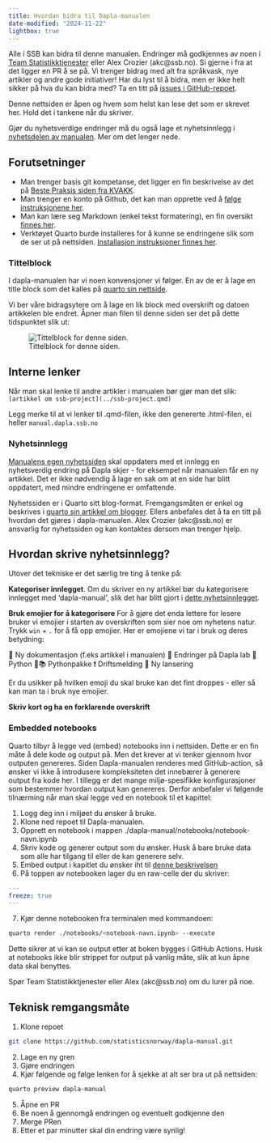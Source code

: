 ```yaml
---
title: Hvordan bidra til Dapla-manualen
date-modified: "2024-11-22"
lightbox: true
---
```


Alle i SSB kan bidra til denne manualen. Endringer må godkjennes av noen i [Team Statistikktjenester](https://github.com/orgs/statisticsnorway/teams/dapla-stat-developers) eller Alex Crozier (akc@ssb.no). Si gjerne i fra at det ligger en PR å se på.
Vi trenger bidrag med alt fra språkvask, nye artikler og andre gode initiativer!
Har du lyst til å bidra, men er ikke helt sikker på hva du kan bidra med? Ta en titt på [issues i GitHub-repoet](https://github.com/statisticsnorway/dapla-manual/issues).

::: {.callout-warning}
Denne nettsiden er åpen og hvem som helst kan lese det som er skrevet her. Hold det i tankene når du skriver.
:::

Gjør du nyhetsverdige endringer må du også lage et nyhetsinnlegg i [nyhetsdelen av manualen](manual.dapla.ssb.no/news). Mer om det lenger nede.

## Forutsetninger {.unnumbered}

- Man trenger basis git kompetanse, det ligger en fin beskrivelse av det på [Beste Praksis siden fra KVAKK](https://statistics-norway.atlassian.net/l/cp/6H4MD86J).
- Man trenger en konto på Github, det kan man opprette ved å [følge instruksjonene her](../git-og-github.qmd#opprett-github-bruker).
- Man kan lære seg Markdown (enkel tekst formatering), en fin oversikt [finnes her](http://mdcheatsheet.com/).
- Verktøyet Quarto burde installeres for å kunne se endringene slik som de ser ut på nettsiden. [Installasjon instruksjoner finnes her](https://quarto.org/docs/get-started/index.html).

### Tittelblock

I dapla-manualen har vi noen konvensjoner vi følger.
En av de er å lage en title block som det kalles på [quarto sin nettside](https://quarto.org/docs/authoring/title-blocks.html).

Vi ber våre bidragsytere om å lage en lik block med overskrift og datoen artikkelen ble endret. Åpner man filen til denne siden ser det på dette tidspunktet slik ut:

![Tittelblock for denne siden.](../../images/title-block.png){fig-alt="Skjermbilde av tittelblock." #fig-tittelblock}

:::{.callout-tip}
# Interne lenker
Når man skal lenke til andre artikler i manualen bør gjør man det slik:
`[artikkel om ssb-project](../ssb-project.qmd)`

Legg merke til at vi lenker til .qmd-filen, ikke den genererte .html-filen, ei heller `manual.dapla.ssb.no`
:::

### Nyhetsinnlegg

[Manualens egen nyhetssiden](../../news/index.qmd) skal oppdaters med et innlegg en nyhetsverdig endring på Dapla skjer - for eksempel når manualen får en ny artikkel. Det er ikke nødvendig å lage en sak om at en side har blitt oppdatert, med mindre endringene er omfattende.

Nyhetssiden er i Quarto sitt blog-format. Fremgangsmåten er enkel og beskrives i [quarto sin artikkel om blogger](https://quarto.org/docs/websites/website-blog.html). Ellers anbefales det å ta en titt på hvordan det gjøres i dapla-manualen. Alex Crozier (akc@ssb.no) er ansvarlig for nyhetssiden og kan kontaktes dersom man trenger hjelp.

:::{.callout-tip}
# Hvordan skrive nyhetsinnlegg?
Utover det tekniske er det særlig tre ting å tenke på:

**Kategoriser innlegget**.
Om du skriver en ny artikkel bør du kategorisere innlegget med 'dapla-manual', slik det har blitt gjort i [dette nyhetsinnlegget](../../news/posts/2025-06-07-ssb-altinn-python/index.qmd).

**Bruk emojier for å kategorisere**
For å gjøre det enda lettere for lesere bruker vi emojier i starten av overskriften som sier noe om nyhetens natur. Trykk `win` + `.` for å få opp emojier. Her er emojiene vi tar i bruk og deres betydning:

📄 Ny dokumentasjon (f.eks artikkel i manualen)
🚀 Endringer på Dapla lab
🐍 Python
🐍📚 Pythonpakke
❗ Driftsmelding
🥳 Ny lansering


Er du usikker på hvilken emoji du skal bruke kan det fint droppes - eller så kan man ta i bruk nye emojier.

**Skriv kort og ha en forklarende overskrift**

:::

### Embedded notebooks

Quarto tilbyr å legge ved (embed) notebooks inn i nettsiden. Dette er en fin måte å dele kode og output på. Men det krever at vi tenker gjennom hvor outputen genereres. Siden Dapla-manualen renderes med GitHub-action, så ønsker vi ikke å introdusere kompleksiteten det innebærer å generere output fra kode her. I tillegg er det mange miljø-spesifikke konfigurasjoner som bestemmer hvordan output kan genereres. Derfor anbefaler vi følgende tilnærming når man skal legge ved en notebook til et kapittel:

1. Logg deg inn i miljøet du ønsker å bruke.
2. Klone ned repoet til Dapla-manualen.
3. Opprett en notebook i mappen ./dapla-manual/notebooks/notebook-navn.ipynb
4. Skriv kode og generer output som du ønsker. Husk å bare bruke data som alle har tilgang til eller de kan generere selv.
5. Embed output i kapitlet du ønsker iht til [denne beskrivelsen](https://quarto.org/docs/authoring/notebook-embed.html)
6. På toppen av notebooken lager du en raw-celle der du skriver:

```.yaml
---
freeze: true
---
```

7. Kjør denne notebooken fra terminalen med kommandoen:

```.bash
quarto render ./notebooks/<notebook-navn.ipynb> --execute
```

Dette sikrer at vi kan se output etter at boken bygges i GitHub Actions. Husk at notebooks ikke blir strippet for output på vanlig måte, slik at kun åpne data skal benyttes. 

Spør Team Statistikktjenester eller Alex (akc@ssb.no) om du lurer på noe.

## Teknisk remgangsmåte

1. Klone repoet 
```.bash
git clone https://github.com/statisticsnorway/dapla-manual.git
```
2. Lage en ny gren
3. Gjøre endringen
4. Kjør følgende og følge lenken for å sjekke at alt ser bra ut på nettsiden:
```.bash
quarto preview dapla-manual
```
5. Åpne en PR
6. Be noen å gjennomgå endringen og eventuelt godkjenne den
7. Merge PRen 
8. Etter et par minutter skal din endring være synlig!